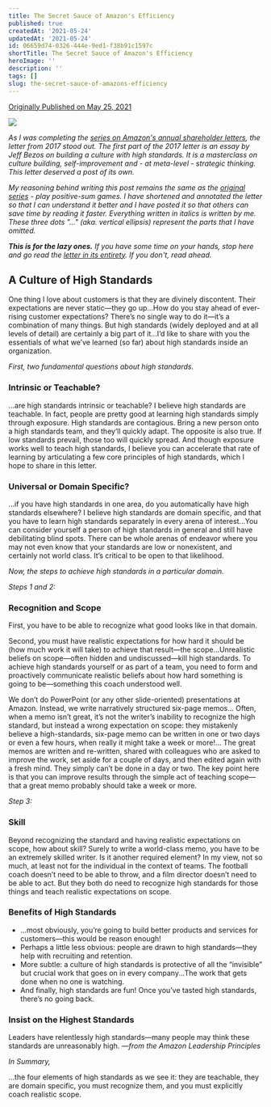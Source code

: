 ```yaml
---
title: The Secret Sauce of Amazon's Efficiency
published: true
createdAt: '2021-05-24'
updatedAt: '2021-05-24'
id: 06659d74-0326-444e-9ed1-f38b91c1597c
shortTitle: The Secret Sauce of Amazon's Efficiency
heroImage: ''
description: ''
tags: []
slug: the-secret-sauce-of-amazons-efficiency
---
```


[Originally Published on May 25, 2021](https://www.linkedin.com/pulse/how-jeff-bezos-maintains-high-standards-amazon-prashant-bhudwal/)

![](https://substackcdn.com/image/fetch/f_auto,q_auto:good,fl_progressive:steep/https%3A%2F%2Fbucketeer-e05bbc84-baa3-437e-9518-adb32be77984.s3.amazonaws.com%2Fpublic%2Fimages%2Fb0bd0939-2ed1-483e-b1bd-1639fabbc057_1075x720.jpeg)

_As I was completing the [series on Amazon's annual shareholder letters](https://ideabox.substack.com/p/the-philosophy-of-jeff-bezos-part), the letter from 2017 stood out. The first part of the 2017 letter is an essay by Jeff Bezos on building a culture with high standards. It is a masterclass on culture building, self-improvement and - at meta-level - strategic thinking. This letter deserved a post of its own._

_My reasoning behind writing this post remains the same as the [original series](https://ideabox.substack.com/p/the-philosophy-of-jeff-bezos-part) - play positive-sum games. I have shortened and annotated the letter so that I can understand it better and I have posted it so that others can save time by reading it faster. Everything written in italics is written by me. These three dots "..." (aka. vertical ellipsis) represent the parts that I have omitted._

_**This is for the lazy ones.** If you have some time on your hands, stop here and go read the [letter in its entirety](https://www.aboutamazon.com/news/company-news/2017-letter-to-shareholders). If you don't, read ahead._

## A Culture of High Standards

One thing I love about customers is that they are divinely discontent. Their expectations are never static—they go up...How do you stay ahead of ever-rising customer expectations? There’s no single way to do it—it’s a combination of many things. But high standards (widely deployed and at all levels of detail) are certainly a big part of it...I’d like to share with you the essentials of what we’ve learned (so far) about high standards inside an organization.

_First, two fundamental questions about high standards._

### **Intrinsic or Teachable?**

...are high standards intrinsic or teachable? I believe high standards are teachable. In fact, people are pretty good at learning high standards simply through exposure. High standards are contagious. Bring a new person onto a high standards team, and they’ll quickly adapt. The opposite is also true. If low standards prevail, those too will quickly spread. And though exposure works well to teach high standards, I believe you can accelerate that rate of learning by articulating a few core principles of high standards, which I hope to share in this letter.

### **Universal or Domain Specific?**

...if you have high standards in one area, do you automatically have high standards elsewhere? I believe high standards are domain specific, and that you have to learn high standards separately in every arena of interest...You can consider yourself a person of high standards in general and still have debilitating blind spots. There can be whole arenas of endeavor where you may not even know that your standards are low or nonexistent, and certainly not world class. It’s critical to be open to that likelihood.

_Now, the steps to achieve high standards in a particular domain._

_Steps 1 and 2:_

### **Recognition and Scope**

First, you have to be able to recognize what good looks like in that domain.

Second, you must have realistic expectations for how hard it should be (how much work it will take) to achieve that result—the scope...Unrealistic beliefs on scope—often hidden and undiscussed—kill high standards. To achieve high standards yourself or as part of a team, you need to form and proactively communicate realistic beliefs about how hard something is going to be—something this coach understood well.

We don’t do PowerPoint (or any other slide-oriented) presentations at Amazon. Instead, we write narratively structured six-page memos... Often, when a memo isn’t great, it’s not the writer’s inability to recognize the high standard, but instead a wrong expectation on scope: they mistakenly believe a high-standards, six-page memo can be written in one or two days or even a few hours, when really it might take a week or more!... The great memos are written and re-written, shared with colleagues who are asked to improve the work, set aside for a couple of days, and then edited again with a fresh mind. They simply can’t be done in a day or two. The key point here is that you can improve results through the simple act of teaching scope—that a great memo probably should take a week or more.

_Step 3:_

### **Skill**

Beyond recognizing the standard and having realistic expectations on scope, how about skill? Surely to write a world-class memo, you have to be an extremely skilled writer. Is it another required element? In my view, not so much, at least not for the individual in the context of teams. The football coach doesn’t need to be able to throw, and a film director doesn’t need to be able to act. But they both do need to recognize high standards for those things and teach realistic expectations on scope.

### **Benefits of High Standards**

- ...most obviously, you’re going to build better products and services for customers—this would be reason enough!
- Perhaps a little less obvious: people are drawn to high standards—they help with recruiting and retention.
- More subtle: a culture of high standards is protective of all the “invisible” but crucial work that goes on in every company...The work that gets done when no one is watching.
- And finally, high standards are fun! Once you’ve tasted high standards, there’s no going back.

### **Insist on the Highest Standards**

Leaders have relentlessly high standards—many people may think these standards are unreasonably high. _—from the Amazon Leadership Principles_

_In Summary,_

...the four elements of high standards as we see it: they are teachable, they are domain specific, you must recognize them, and you must explicitly coach realistic scope.
